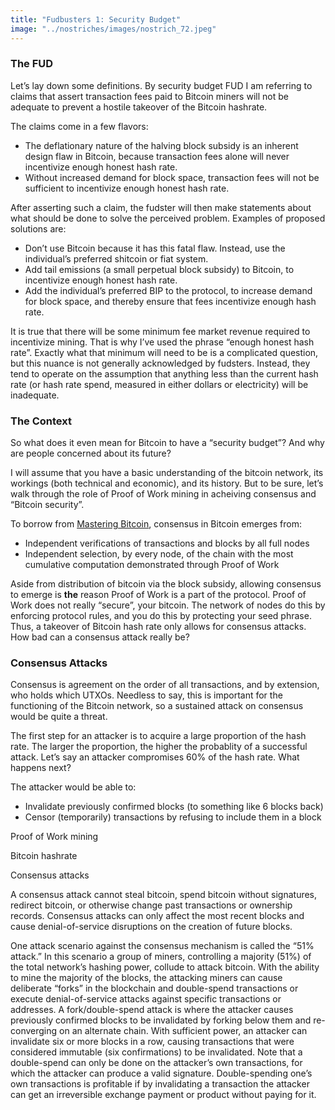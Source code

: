 ```yaml
---
title: "Fudbusters 1: Security Budget"
image: "../nostriches/images/nostrich_72.jpeg"
---
```


### The FUD

Let's lay down some definitions.  By security budget FUD I am referring to claims that assert transaction fees paid to Bitcoin miners will not be adequate to prevent a hostile takeover of the Bitcoin hashrate. 

The claims come in a few flavors:

* The deflationary nature of the halving block subsidy is an inherent design flaw in Bitcoin, because transaction fees alone will never incentivize enough honest hash rate. 
* Without increased demand for block space, transaction fees will not be sufficient to incentivize enough honest hash rate. 

After asserting such a claim, the fudster will then make statements about what should be done to solve the perceived problem. Examples of proposed solutions are:

* Don't use Bitcoin because it has this fatal flaw. Instead, use the individual's preferred shitcoin or fiat system. 
* Add tail emissions (a small perpetual block subsidy) to Bitcoin, to incentivize enough honest hash rate. 
* Add the individual's preferred BIP to the protocol, to increase demand for block space, and thereby ensure that fees incentivize enough hash rate. 

It is true that there will be some minimum fee market revenue required to incentivize mining. That is why I've used the phrase "enough honest hash rate". Exactly what that minimum will need to be is a complicated question, but this nuance is not generally acknowledged by fudsters. Instead, they tend to operate on the assumption that anything less than the current hash rate (or hash rate spend, measured in either dollars or electricity) will be inadequate. 

### The Context 

So what does it even mean for Bitcoin to have a "security budget"? And why are people concerned about its future? 

I will assume that you have a basic understanding of the bitcoin network, its workings (both technical and economic), and its history. But to be sure, let's walk through the role of Proof of Work mining in acheiving consensus and "Bitcoin security". 

To borrow from [Mastering Bitcoin](https://github.com/bitcoinbook/bitcoinbook/blob/develop/ch10.asciidoc), consensus in Bitcoin emerges from: 

* Independent verifications of transactions and blocks by all full nodes
* Independent selection, by every node, of the chain with the most cumulative computation demonstrated through Proof of Work

Aside from distribution of bitcoin via the block subsidy, allowing consensus to emerge is **the** reason Proof of Work is a part of the protocol. Proof of Work does not really "secure", your bitcoin. The network of nodes do this by enforcing protocol rules, and you do this by protecting your seed phrase. Thus, a takeover of Bitcoin hash rate only allows for consensus attacks. How bad can a consensus attack really be? 

### Consensus Attacks

Consensus is agreement on the order of all transactions, and by extension, who holds which UTXOs. Needless to say, this is important for the functioning of the Bitcoin network, so a sustained attack on consensus would be quite a threat. 

The first step for an attacker is to acquire a large proportion of the hash rate. The larger the proportion, the higher the probablity of a successful attack. Let's say an attacker compromises 60% of the hash rate. What happens next?

The attacker would be able to:

* Invalidate previously confirmed blocks (to something like 6 blocks back)
* Censor (temporarily) transactions by refusing to include them in a block


Proof of Work mining 

Bitcoin hashrate 

Consensus attacks





A consensus attack cannot steal bitcoin, spend bitcoin without signatures, redirect bitcoin, or otherwise change past transactions or ownership records. Consensus attacks can only affect the most recent blocks and cause denial-of-service disruptions on the creation of future blocks.

One attack scenario against the consensus mechanism is called the "51% attack." In this scenario a group of miners, controlling a majority (51%) of the total network’s hashing power, collude to attack bitcoin. With the ability to mine the majority of the blocks, the attacking miners can cause deliberate "forks" in the blockchain and double-spend transactions or execute denial-of-service attacks against specific transactions or addresses. A fork/double-spend attack is where the attacker causes previously confirmed blocks to be invalidated by forking below them and re-converging on an alternate chain. With sufficient power, an attacker can invalidate six or more blocks in a row, causing transactions that were considered immutable (six confirmations) to be invalidated. Note that a double-spend can only be done on the attacker’s own transactions, for which the attacker can produce a valid signature. Double-spending one’s own transactions is profitable if by invalidating a transaction the attacker can get an irreversible exchange payment or product without paying for it.